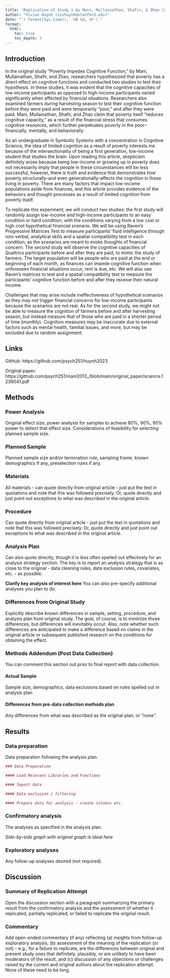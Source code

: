```yaml
---
title: "Replication of Study 1 by Mani, Mullainathan, Shafir, & Zhao (2013, Science)"
author: "Vivian Huynh (vivhuynh@stanford.edu)"
date: "`r format(Sys.time(), '%B %d, %Y')`"
format:
  html:
    toc: true
    toc_depth: 3
---
```


<!-- Replication reports should all use this template to standardize reporting across projects.  These reports will be public supplementary materials that accompany the summary report(s) of the aggregate results. -->

## Introduction

<!-- [No abstract is needed.]  Each replication project will have a straightforward, no frills report of the study and results.  These reports will be publicly available as supplementary material for the aggregate report(s) of the project as a whole.  Also, to maximize project integrity, the intro and methods will be written and critiqued in advance of data collection.  Introductions can be just 1-2 paragraphs clarifying the main idea of the original study, the target finding for replication, and any other essential information.  It will NOT have a literature review -- that is in the original publication. You can write both the introduction and the methods in past tense.  -->

In the original study "Poverty Impedes Cognitive Function," by Mani, Mullainathan, Shafir, and Zhao, researchers hypothesized that poverty has a direct effect on cognitive functions and conducted two studies to test their hypothesis. In these studies, it was evident that the cognitive capacities of low-income participants as opposed to high-income participants varied significantly when affected by financial situations. Researchers also examined farmers during harvesting season to test their cognitive function before they were paid and were temporarily "poor," and after they were paid. Mani, Mullainathan, Shafir, and Zhao claim that poverty itself "reduces cognitive capacity," as a result of the financial stress that consumes cognitive resources, which further perpetuates poverty in the poor--financially, mentally, and behaviorally. 

As an undergraduate in Symbolic Systems with a concentration in Cognitive Science, the idea of limited cognition as a result of poverty interests me because of the intersectionality of being a first generation, low-income student that studies the brain. Upon reading this article, skepticism definitely arose because being low-income or growing up in poverty does not necessarily imply that people in these circumstances will be less successful, however, there is truth and evidence that demonstrates how poverty structurally--and even generationally--affects the cognition in those living in poverty. There are many factors that impact low-income populations aside from finances, and this article provides evidence of the behaviors and thought processes as a result of limited cognition from poverty itself.

To replicate this experiment, we will conduct two studies: the first study will randomly assign low-income and high-income participants to an easy condition or hard condition, with the conditions varying from a low cost or high cost hypothetical financial scenario. We will be using Raven's Progressive Matrices Test to measure participants' fluid intelligence through non-verbal, analytical skills and a spatial compatibility test in each condition, as the scenarios are meant to evoke thoughts of financial concern. The second study will observe the cognitive capacities of Qualtrics participants before and after they are paid, to mimic the study of farmers. The target population will be people who are paid at the end or beginning of each month, as finances can impede cognitive function when unforeseen financial situations occur, rent is due, etc. We will also use Raven's matrices to test and a spatial compatibility test to measure the participants' cognitive function before and after they receive their natural income. 


Challenges that may arise include ineffectiveness of hypothetical scenarios as they may not trigger financial concerns for low-income participants because the scenarios are not real. As for the second study, we might not be able to measure the cognition of farmers before and after harvesting season, but instead measure that of those who are paid in a shorter period of time (monthly). Cognition measures may be inaccurate due to external factors such as mental health, familial issues, and more, but may be excluded due to random assignment. 

## Links 
GitHub: https://github.com/psych251/huynh2023

Original paper: https://github.com/psych251/mani2013_/blob/main/original_paper/science.1238041.pdf


## Methods

### Power Analysis

Original effect size, power analysis for samples to achieve 80%, 90%, 95% power to detect that effect size.  Considerations of feasibility for selecting planned sample size.

### Planned Sample

Planned sample size and/or termination rule, sampling frame, known demographics if any, preselection rules if any.

### Materials

All materials - can quote directly from original article - just put the text in quotations and note that this was followed precisely.  Or, quote directly and just point out exceptions to what was described in the original article.

### Procedure	

Can quote directly from original article - just put the text in quotations and note that this was followed precisely.  Or, quote directly and just point out exceptions to what was described in the original article.

### Analysis Plan

Can also quote directly, though it is less often spelled out effectively for an analysis strategy section.  The key is to report an analysis strategy that is as close to the original - data cleaning rules, data exclusion rules, covariates, etc. - as possible.  

**Clarify key analysis of interest here**  You can also pre-specify additional analyses you plan to do.

### Differences from Original Study

Explicitly describe known differences in sample, setting, procedure, and analysis plan from original study.  The goal, of course, is to minimize those differences, but differences will inevitably occur.  Also, note whether such differences are anticipated to make a difference based on claims in the original article or subsequent published research on the conditions for obtaining the effect.

### Methods Addendum (Post Data Collection)

You can comment this section out prior to final report with data collection.

#### Actual Sample
  Sample size, demographics, data exclusions based on rules spelled out in analysis plan

#### Differences from pre-data collection methods plan
  Any differences from what was described as the original plan, or “none”.


## Results


### Data preparation

Data preparation following the analysis plan.
	
```r
### Data Preparation

#### Load Relevant Libraries and Functions

#### Import data

#### Data exclusion / filtering

#### Prepare data for analysis - create columns etc.
```

### Confirmatory analysis

The analyses as specified in the analysis plan.  

*Side-by-side graph with original graph is ideal here*

### Exploratory analyses

Any follow-up analyses desired (not required).  

## Discussion

### Summary of Replication Attempt

Open the discussion section with a paragraph summarizing the primary result from the confirmatory analysis and the assessment of whether it replicated, partially replicated, or failed to replicate the original result.  

### Commentary

Add open-ended commentary (if any) reflecting (a) insights from follow-up exploratory analysis, (b) assessment of the meaning of the replication (or not) - e.g., for a failure to replicate, are the differences between original and present study ones that definitely, plausibly, or are unlikely to have been moderators of the result, and (c) discussion of any objections or challenges raised by the current and original authors about the replication attempt.  None of these need to be long.
